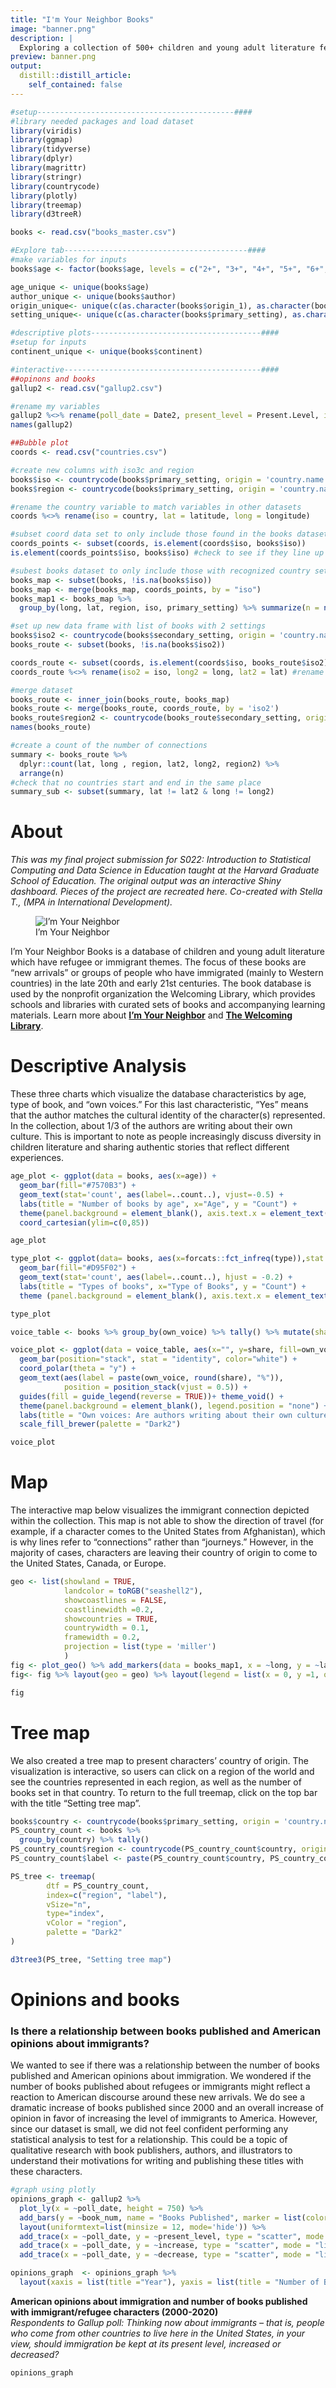 ```yaml
---
title: "I'm Your Neighbor Books"
image: "banner.png"
description: |
  Exploring a collection of 500+ children and young adult literature featuring New Arrivals and New Americans 
preview: banner.png
output:
  distill::distill_article:
    self_contained: false
---
```



```r
#setup--------------------------------------------####
#library needed packages and load dataset
library(viridis)
library(ggmap)
library(tidyverse)
library(dplyr)
library(magrittr)
library(stringr)
library(countrycode)
library(plotly)
library(treemap)
library(d3treeR)
```
```r
books <- read.csv("books_master.csv")

#Explore tab-----------------------------------------####
#make variables for inputs
books$age <- factor(books$age, levels = c("2+", "3+", "4+", "5+", "6+", "7+", "8+", "9+", "10+", "11+", "12+", "13+", "14+", "15+", "16+"))

age_unique <- unique(books$age)
author_unique <- unique(books$author)
origin_unique<- unique(c(as.character(books$origin_1), as.character(books$origin_2)))
setting_unique<- unique(c(as.character(books$primary_setting), as.character(books$secondary_setting)))

#descriptive plots--------------------------------------####
#setup for inputs
continent_unique <- unique(books$continent)

#interactive--------------------------------------------####
##opinons and books
gallup2 <- read.csv("gallup2.csv")

#rename my variables
gallup2 %<>% rename(poll_date = Date2, present_level = Present.Level, increase = Increased, decrease = Decreased, no_opinon = No.opinion, book_num = Number_of_books)
names(gallup2)

##Bubble plot
coords <- read.csv("countries.csv")

#create new columns with iso3c and region 
books$iso <- countrycode(books$primary_setting, origin = 'country.name', destination = 'iso2c')
books$region <- countrycode(books$primary_setting, origin = 'country.name', destination = 'region')

#rename the country variable to match variables in other datasets
coords %<>% rename(iso = country, lat = latitude, long = longitude)

#subset coord data set to only include those found in the books dataset
coords_points <- subset(coords, is.element(coords$iso, books$iso))
is.element(coords_points$iso, books$iso) #check to see if they line up

#subest books dataset to only include those with recognized country settings, merge with coordinates, group to get the counts of each setting
books_map <- subset(books, !is.na(books$iso))
books_map <- merge(books_map, coords_points, by = "iso")
books_map1 <- books_map %>%
  group_by(long, lat, region, iso, primary_setting) %>% summarize(n = n())

#set up new data frame with list of books with 2 settings
books$iso2 <- countrycode(books$secondary_setting, origin = 'country.name', destination = 'iso2c')
books_route <- subset(books, !is.na(books$iso2))

coords_route <- subset(coords, is.element(coords$iso, books_route$iso2))
coords_route %<>% rename(iso2 = iso, long2 = long, lat2 = lat) #rename iso column name to match with books_route

#merge dataset
books_route <- inner_join(books_route, books_map)
books_route <- merge(books_route, coords_route, by = 'iso2')
books_route$region2 <- countrycode(books_route$secondary_setting, origin = 'country.name', destination = 'region')
names(books_route)

#create a count of the number of connections
summary <- books_route %>% 
  dplyr::count(lat, long , region, lat2, long2, region2) %>%
  arrange(n)
#check that no countries start and end in the same place
summary_sub <- subset(summary, lat != lat2 & long != long2)
```

# About
<i>This was my final project submission for S022: Introduction to Statistical Computing and Data Science in Education taught at the Harvard Graduate School of Education. The original output was an interactive Shiny dashboard. Pieces of the project are recreated here. Co-created with Stella T., (MPA in International Development).</i>

![I'm Your Neighbor](banner.png "An image of the I'm Your Neighbor logo on the left: a speech bubble with the text \"i'm your neighbor\" in English and other languages. Next to the logo is the text \"Sharing children's books featuring New Arrivals and New Americans to build a stronger culture of Belonging and Welcoming\"")

I’m Your Neighbor Books is a database of children and young adult literature which have refugee or immigrant themes. The focus of these books are “new arrivals” or groups of people who have immigrated (mainly to Western countries) in the late 20th and early 21st centuries. The book database is used by the nonprofit organization the Welcoming Library, which provides schools and libraries with curated sets of books and accompanying learning materials. Learn more about <a href = "https://imyourneighborbooks.org">**I'm Your Neighbor**</a> and <a href = "https://imyourneighborbooks.org/welcoming-library/">**The Welcoming Library**</a>.

# Descriptive Analysis

These three charts which visualize the database characteristics by age, type of book, and “own voices.” For this last characteristic, “Yes” means that the author matches the cultural identity of the character(s) represented. In the collection, about 1/3 of the authors are writing about their own culture. This is important to note as people increasingly discuss diversity in children literature and sharing authentic stories that reflect different experiences. 

```r
age_plot <- ggplot(data = books, aes(x=age)) +
  geom_bar(fill="#7570B3") +
  geom_text(stat='count', aes(label=..count..), vjust=-0.5) + 
  labs(title = "Number of books by age", x="Age", y = "Count") +
  theme(panel.background = element_blank(), axis.text.x = element_text(size =11), axis.text.y = element_text(size = 10)) +
  coord_cartesian(ylim=c(0,85))
```
```r
age_plot
```

``` r
type_plot <- ggplot(data= books, aes(x=forcats::fct_infreq(type)),stat = "count") +
  geom_bar(fill="#D95F02") +
  geom_text(stat='count', aes(label=..count..), hjust = -0.2) + 
  labs(title = "Types of books", x="Type of Books", y = "Count") +
  theme (panel.background = element_blank(), axis.text.x = element_text(size = 10), axis.text.y = element_text(size = 11)) + coord_flip()
```

```r
type_plot
```

```r
voice_table <- books %>% group_by(own_voice) %>% tally() %>% mutate(share=n/sum(n)*100.0)

voice_plot <- ggplot(data = voice_table, aes(x="", y=share, fill=own_voice)) +
  geom_bar(position="stack", stat = "identity", color="white") +
  coord_polar(theta = "y") +
  geom_text(aes(label = paste(own_voice, round(share), "%")), 
            position = position_stack(vjust = 0.5)) +
  guides(fill = guide_legend(reverse = TRUE))+ theme_void() +
  theme(panel.background = element_blank(), legend.position = "none") +
  labs(title = "Own voices: Are authors writing about their own culture?") +
  scale_fill_brewer(palette = "Dark2") 
```

```r
voice_plot
```

# Map
The interactive map below visualizes the immigrant connection depicted within the collection. This map is not able to show the direction of travel (for example, if a character comes to the United States from Afghanistan), which is why lines refer to "connections" rather than "journeys." However, in the majority of cases, characters are leaving their country of origin to come to the United States, Canada, or Europe.

```r
geo <- list(showland = TRUE, 
            landcolor = toRGB("seashell2"),
            showcoastlines = FALSE,
            coastlinewidth =0.2,
            showcountries = TRUE,
            countrywidth = 0.1,
            framewidth = 0.2,
            projection = list(type = 'miller')
            )
fig <- plot_geo() %>% add_markers(data = books_map1, x = ~long, y = ~lat, size = ~n, color = ~region, opacity = 1, text = ~paste0("Books set in", "<br>", books_map1$primary_setting,": ", books_map1$n), hoverinfo = "text", showlegend = FALSE) %>% add_segments(data = summary_sub, x = ~long, xend = ~long2, y = ~lat, yend = ~lat2, color = ~region, hoverinfo = "none", alpha = 0.5, size = I(2), visible = "legendonly")
fig<- fig %>% layout(geo = geo) %>% layout(legend = list(x = 0, y =1, orientation = "h", title = list(text = "<b>Immigrant Connections</b>")))
```
``` r
fig
```

# Tree map
We also created a tree map to present characters' country of origin. The visualization is interactive, so users can click on a region of the world and see the countries represented in each region, as well as the number of books set in that country. To return to the full treemap, click on the top bar with the title "Setting tree map". 
```r
books$country <- countrycode(books$primary_setting, origin = 'country.name', destination = 'country.name')
PS_country_count <- books %>%
  group_by(country) %>% tally()
PS_country_count$region <- countrycode(PS_country_count$country, origin = 'country.name', destination = 'region')
PS_country_count$label <- paste(PS_country_count$country, PS_country_count$n, sep = ", ")

PS_tree <- treemap(
        dtf = PS_country_count,
        index=c("region", "label"),
        vSize="n",
        type="index",
        vColor = "region",
        palette = "Dark2"
)
```

```r
d3tree3(PS_tree, "Setting tree map")
```

# Opinions and books
### Is there a relationship between books published and American opinions about immigrants?

We wanted to see if there was a relationship between the number of books published and American opinions about immigration. We wondered if the number of books published about refugees or immigrants might reflect a reaction to American discourse around these new arrivals. We do see a dramatic increase of books published since 2000 and an overall increase of opinion in favor of increasing the level of immigrants to America. However, since our dataset is small, we did not feel confident performing any statistical analysis to test for a relationship. This could be a topic of qualitative research with book publishers, authors, and illustrators to understand their motivations for writing and publishing these titles with these characters.

```r
#graph using plotly
opinions_graph <- gallup2 %>%
  plot_ly(x = ~poll_date, height = 750) %>% 
  add_bars(y = ~book_num, name = "Books Published", marker = list(color = "rgb(102, 102, 102", opacity = 0.7), text = ~book_num, textposition = "outside", hoverinfo = 'none', showlegend = FALSE) %>%
  layout(uniformtext=list(minsize = 12, mode='hide')) %>%
  add_trace(x = ~poll_date, y = ~present_level, type = "scatter", mode = "lines+markers", line = list(color = 'rgb(27, 158, 119)', width = 3), marker = list(color = 'rgb(27, 158, 119)'), name = "Present level", yaxis = "y2", hovertemplate = paste("%{y}%","<br><b>Year:</b> %{x}")) %>%
  add_trace(x = ~poll_date, y = ~increase, type = "scatter", mode = "lines+markers", line = list(color = 'rgb(217, 95, 2)', width = 3), marker = list(color = 'rgb(217, 95, 2)'),name = "Increase", yaxis = "y2", hovertemplate = paste("%{y}%","<br><b>Year:</b> %{x}")) %>% 
  add_trace(x = ~poll_date, y = ~decrease, type = "scatter", mode = "lines+markers", line = list(color = 'rgb(117, 112, 179)', width = 3), marker = list(color = 'rgb(117, 112, 179)'), name = "Decrease", yaxis = "y2", hovertemplate = paste("%{y}%","<br><b>Year:</b> %{x}"))

opinions_graph  <- opinions_graph %>%
  layout(xaxis = list(title ="Year"), yaxis = list(title = "Number of Books"), yaxis2 = list(title = "Percent", overlaying = "y", side = "right", showgrid = FALSE, automargin = T)) %>% layout(legend = list(x = 0, y = 1, orientation = 'h', title = list(text = "<b>Opinion  </b>")))
```

**American opinions about immigration and number of books published with immigrant/refugee characters (2000-2020)**\
*Respondents to Gallup poll: Thinking now about immigrants -- that is, people who come from other countries to live here in the United States, in your view, should immigration be kept at its present level, increased or decreased?*

``` r
opinions_graph 
```
